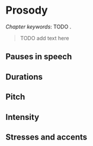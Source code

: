 # Prosody {#ch-prosody}

*Chapter keywords*: TODO . 

> TODO add text here

## Pauses in speech

## Durations

## Pitch

## Intensity

## Stresses and accents